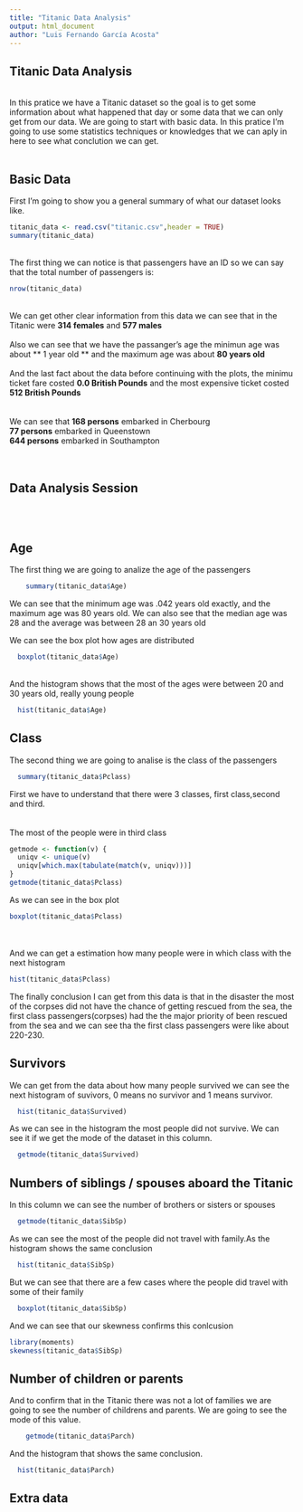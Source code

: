 ```yaml
---
title: "Titanic Data Analysis"
output: html_document
author: "Luis Fernando García Acosta"
---
```


## Titanic Data Analysis
<br/>
In this pratice we have a Titanic dataset so the goal is to get some information about what happened that day or some data that we can only get from our data. We are going to start with basic data. In this pratice I'm going to use some statistics techniques or knowledges that we can aply in here to see what conclution we can get. 
<br/><br/>



## Basic Data
First I'm going to show you a general summary of what our dataset looks like.
```r
titanic_data <- read.csv("titanic.csv",header = TRUE)
summary(titanic_data)
```
<br/>
The first thing we can notice is that passengers have an ID so we can say that the total number of passengers is:
```r
nrow(titanic_data)
```
<br/>
We can get other clear information from this data we can see that in the Titanic were **314 females** and **577 males**
<br/>
<br/>
Also we can see that we have the passanger's age the minimun age was about ** 1 year old ** and the maximum age was about **80 years old**
<br/>
<br/>
And the last fact about the data before continuing with the plots, the minimu ticket fare costed **0.0 British Pounds** and the most expensive ticket costed **512 British Pounds**
<br/>
</br>
</br>
We can see that **168 persons** embarked in Cherbourg</br>
**77 persons** embarked in Queenstown</br>
**644 persons** embarked in Southampton </br>
</br>
</br>


## Data Analysis Session
<br/>
<br/>

## Age
  
The first thing we are going to analize the age of the passengers
</br>
```r
    summary(titanic_data$Age)
```

We can see that the minimum age was .042 years old exactly, and the maximum age was 80 years old. We can also see that the median age was 28 and the average was between 28 an 30 years old
<br/>

We can see the box plot how ages are distributed
```r
  boxplot(titanic_data$Age)
```

<br/> 
And the histogram shows that the most of the ages were between 20 and 30 years old, really young people

```r
  hist(titanic_data$Age)
```


## Class

The second thing we are going to analise is the class of the passengers
</br>
```r
  summary(titanic_data$Pclass)
```
First we have to understand that there were 3 classes, first class,second and third. <br/>
<br/>
<br/>
The most of the people were in third class

```r
getmode <- function(v) {
  uniqv <- unique(v)
  uniqv[which.max(tabulate(match(v, uniqv)))]
}
getmode(titanic_data$Pclass)
```
As we can see in the box plot<br/>
```r
boxplot(titanic_data$Pclass)
```
<br/>
<br/>
And we can get a estimation how many people were in which class with the next histogram
```r
hist(titanic_data$Pclass)
```

The finally conclusion I can get from this data is that in the disaster the most of the corpses did not have the chance of getting rescued from the sea, the first class passengers(corpses) had the the major priority of been rescued from the sea and we can see tha the first class passengers were like about 220-230. 

## Survivors

We can get from the data  about how many people survived we can see the next histogram of suvivors, 0 means no survivor and 1 means survivor.
```r
  hist(titanic_data$Survived)
```

As we can see in the histogram the most people did not survive. We can see it if we get the mode of the dataset in this column.
```r
  getmode(titanic_data$Survived)
```

## Numbers of siblings / spouses aboard the Titanic

In this column we can see the number of brothers or sisters or spouses
```r
  getmode(titanic_data$SibSp)
```
As we can see the most of the people did not travel with family.As the histogram shows the same conclusion

```r
  hist(titanic_data$SibSp)
```
But we can see that there are a few cases where the people did travel with some of their family
```r
  boxplot(titanic_data$SibSp)
```
And we can see that our skewness confirms this conlcusion
```r
library(moments)
skewness(titanic_data$SibSp)
```

## Number of children or parents

And to confirm that in the Titanic there was not a lot of families we are going to see the number of childrens and parents.
We are going to see the mode of this value.
```r
    getmode(titanic_data$Parch)
```
And the histogram that shows the same conclusion.
```r
  hist(titanic_data$Parch)
```

## Extra data
